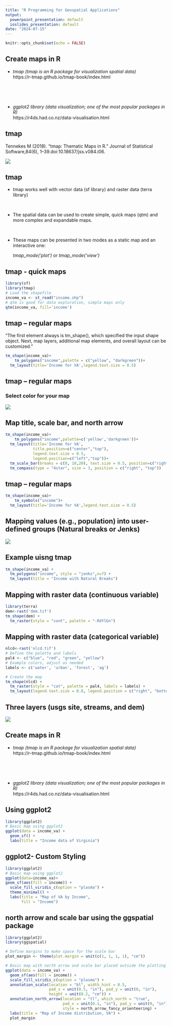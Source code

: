 ```yaml
---
title: "R Programming for Geospatial Applications"
output:
  powerpoint_presentation: default
  ioslides_presentation: default
date: "2024-07-15"
---
```


```r
knitr::opts_chunk$set(echo = FALSE)
```

## Create maps in R

- *tmap (tmap is an R package for visualization spatial data)*  
  https://r-tmap.github.io/tmap-book/index.html

<br>

<br>

- *ggplot2 library (data visualization; one of the most popular packages in R)*  
  https://r4ds.had.co.nz/data-visualisation.html
  
## tmap
Tennekes M (2018). “tmap: Thematic Maps in R.” Journal of Statistical Software,84(6), 1–39.doi:10.18637/jss.v084.i06.

![](tmap.png)

## tmap

- tmap works well with vector data (sf library) and raster data (terra library)

<br>

- The spatial data can be used to create simple, quick maps (qtm) and more complex and expandable maps.

<br>

- These maps can be presented in two modes as a static map and an interactive one:

  *tmap_mode('plot')* or *tmap_mode('view')*

## tmap - quick maps
```r
library(sf)
library(tmap)
# Load the shapefile
income_va <- st_read("income.shp")
# qtm is good for data exploration, simple maps only
qtm(income_va, fill='income')
```

## tmap – regular maps
“The first element always is tm_shape(), which specified the input shape object. 
Next, map layers, additional map elements, and overall layout can be customized.”
```r
tm_shape(income_va)+
	tm_polygons("income",palette = c("yellow", "darkgreen"))+
  tm_layout(title='Income for VA',legend.text.size = 0.5)
```


## tmap – regular maps
### Select color for your map
![](color.png)


## Map title, scale bar, and north arrow 
```r
tm_shape(income_va)+
	tm_polygons("income",palette=c('yellow','darkgreen'))+
  tm_layout(title='Income for VA',
            title.position=c("center","top"),
            legend.text.size = 0.5,
            legend.position=c("left","top"))+
  tm_scale_bar(breaks = c(0, 10,20), text.size = 0.5, position=c("right", "bottom"))+
  tm_compass(type = "4star", size = 3, position = c("right", "top"))

```




## tmap – regular maps

```r
tm_shape(income_va)+
	tm_symbols("income")+
  tm_layout(title='Income for VA',legend.text.size = 0.5)
```

##  Mapping values (e.g., population) into user-defined groups (Natural breaks or Jenks)
![](breaks.png)

## Example uisng tmap
```r
tm_shape(income_va) + 
  tm_polygons("income", style = "jenks",n=7) + 
  tm_layout(title = "Income with Natural Breaks")

```

## Mapping with raster data (continuous variable)
```r
library(terra)
dem<-rast('dem.tif')
tm_shape(dem) + 
  tm_raster(style = "cont", palette = "-RdYlGn") 
```

## Mapping with raster data (categorical variable)
```r
nlcd<-rast('nlcd.tif')
# Define the palette and labels
pal4 <- c("blue", "red", "green", "yellow") 
# Example colors, adjust as needed
labels <- c('water', 'urban', 'forest', 'ag')

# Create the map
tm_shape(nlcd) + 
  tm_raster(style = "cat", palette = pal4, labels = labels) +
  tm_layout(legend.text.size = 0.8, legend.position = c("right", "bottom"))

```


## Three layers (usgs site, streams, and dem)
![](three.png)


## Create maps in R

- *tmap (tmap is an R package for visualization spatial data)*  
  https://r-tmap.github.io/tmap-book/index.html

<br>

<br>

- *ggplot2 library (data visualization; one of the most popular packages in R)*  
  https://r4ds.had.co.nz/data-visualisation.html
  
## Using ggplot2
```r
library(ggplot2)
# Basic map using ggplot2
ggplot(data = income_va) +
  geom_sf() +
  labs(title = "Income data of Virginia")
```
## ggplot2- Custom Styling
```r
library(ggplot2)
# Basic map using ggplot2
ggplot(data=income_va)+
geom_sf(aes(fill = income)) +
  scale_fill_viridis_c(option = "plasma") +
  theme_minimal() +
  labs(title = "Map of VA by Income",
       fill = "Income")
```

## north arrow and scale bar using the ggspatial package
```r
library(ggplot2)
library(ggspatial)

# Define margins to make space for the scale bar
plot_margin <- theme(plot.margin = unit(c(1, 1, 1, 1), "cm"))

# Basic map with north arrow and scale bar placed outside the plotting area
ggplot(data = income_va) +
  geom_sf(aes(fill = income)) +
  scale_fill_viridis_c(option = "plasma") +
  annotation_scale(location = "bl", width_hint = 0.5, 
                   pad_x = unit(0.5, "in"), pad_y = unit(0, "in"), 
                   height = unit(0.2, "cm")) +
  annotation_north_arrow(location = "tl", which_north = "true", 
                         pad_x = unit(0.1, "in"), pad_y = unit(0, "in"),
                         style = north_arrow_fancy_orienteering) +
  labs(title = "Map of Income distribution, VA") +
  plot_margin
```

